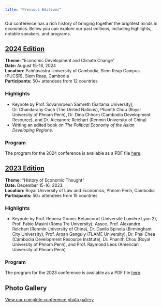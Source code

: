 ```yaml
---
title: "Previous Editions"
---
```


Our conference has a rich history of bringing together the brightest minds in economics. Below you can explore our past editions, including highlights, notable speakers, and programs.

## [2024 Edition](2024-edition.qmd)

**Theme:** "Economic Development and Climate Change"  
**Date:** August 15-16, 2024  
**Location:** Paññāsāstra University of Cambodia, Siem Reap Campus (PUCSR), Siem Reap, Cambodia  
**Participants:** 50+ attendees from 12 countries

### Highlights

- Keynote by Prof. Sovannroeun Samreth (Saitama University), Dr. Chandarany Ouch (The United Nations), Phanith Chou (Royal University of Phnom Penh), Dr. Dina Chhorn (Cambodia Development Resource), and Dr. Alexandre Reichart (Renmin University of China)
- Writing an edited book on *The Political Economy of the Asian Developing Regions*.

### Program

The program for the 2024 conference is available as a PDF file [here](files/saerd24_program.pdf).



## [2023 Edition](2023-edition.qmd)

**Theme:** "History of Economic Thought"  
**Date:** December 15-16, 2023  
**Location:** Royal University of Law and Economics, Phnom Penh, Cambodia  
**Participants:** 50+ attendees from 15 countries

### Highlights

- Keynote by Prof. Rebeca Gomez Betancourt (Université Lumière Lyon 2), Prof. Fabio Masini (Roma Tre University), Assoc. Prof. Alexandre Reichart (Renmin University of China), Dr. Danilo Spinola (Birmingham City University), Prof. Arpan Ganguly (FLAME University), Dr. Phal Chea (Cambodia Development Resource Institute), Dr. Phanith Chou (Royal University of Phnom Penh), and Prof. Raymond Leos (American University of Phnom Penh)

### Program

The program for the 2023 conference is available as a PDF file [here](files/agendaSAERD23.pdf).

## Photo Gallery

[View our complete conference photo gallery](gallery.qmd)